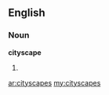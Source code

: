 ==English==

===Noun===
'''cityscape'''

# {{plural of|cityscape}}

[[ar:cityscapes]]
[[my:cityscapes]]
